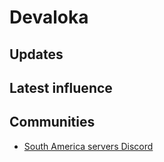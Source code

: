 # Devaloka

## Updates


<Updates channel="1015699027255369869" />

## Latest influence


<AeternumMap name="Devaloka" />

## Communities

- [South America servers Discord](https://discord.gg/newworldsa)
